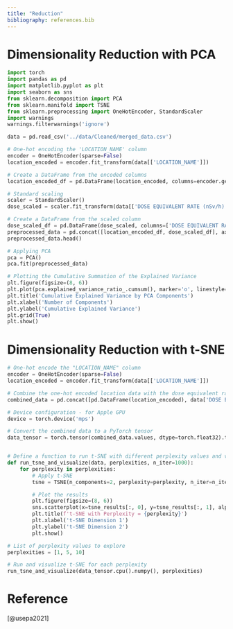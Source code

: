 ```yaml
---
title: "Reduction"
bibliography: references.bib
---
```


# Dimensionality Reduction with PCA

```python
import torch 
import pandas as pd
import matplotlib.pyplot as plt
import seaborn as sns
from sklearn.decomposition import PCA
from sklearn.manifold import TSNE
from sklearn.preprocessing import OneHotEncoder, StandardScaler
import warnings
warnings.filterwarnings('ignore')
```

```python
data = pd.read_csv('../data/Cleaned/merged_data.csv')

# One-hot encoding the 'LOCATION_NAME' column
encoder = OneHotEncoder(sparse=False)
location_encoded = encoder.fit_transform(data[['LOCATION_NAME']])

# Create a DataFrame from the encoded columns
location_encoded_df = pd.DataFrame(location_encoded, columns=encoder.get_feature_names_out(['LOCATION_NAME']))

# Standard scaling
scaler = StandardScaler()
dose_scaled = scaler.fit_transform(data[['DOSE EQUIVALENT RATE (nSv/h)']])

# Create a DataFrame from the scaled column
dose_scaled_df = pd.DataFrame(dose_scaled, columns=['DOSE EQUIVALENT RATE (nSv/h)'])
preprocessed_data = pd.concat([location_encoded_df, dose_scaled_df], axis=1)
preprocessed_data.head()

# Applying PCA
pca = PCA()
pca.fit(preprocessed_data)

# Plotting the Cumulative Summation of the Explained Variance
plt.figure(figsize=(8, 6))
plt.plot(pca.explained_variance_ratio_.cumsum(), marker='o', linestyle='--')
plt.title('Cumulative Explained Variance by PCA Components')
plt.xlabel('Number of Components')
plt.ylabel('Cumulative Explained Variance')
plt.grid(True)
plt.show()
```

# Dimensionality Reduction with t-SNE

```python
# One-hot encode the "LOCATION_NAME" column
encoder = OneHotEncoder(sparse=False)
location_encoded = encoder.fit_transform(data[['LOCATION_NAME']])

# Combine the one-hot encoded location data with the dose equivalent rate data
combined_data = pd.concat([pd.DataFrame(location_encoded), data['DOSE EQUIVALENT RATE (nSv/h)']], axis=1)

# Device configuration - for Apple GPU
device = torch.device('mps')

# Convert the combined data to a PyTorch tensor
data_tensor = torch.tensor(combined_data.values, dtype=torch.float32).to(device)


# Define a function to run t-SNE with different perplexity values and visualize the results
def run_tsne_and_visualize(data, perplexities, n_iter=1000):
    for perplexity in perplexities:
        # Apply t-SNE
        tsne = TSNE(n_components=2, perplexity=perplexity, n_iter=n_iter, random_state=42).fit_transform(data)

        # Plot the results
        plt.figure(figsize=(8, 6))
        sns.scatterplot(x=tsne_results[:, 0], y=tsne_results[:, 1], alpha=0.5)
        plt.title(f't-SNE with Perplexity = {perplexity}')
        plt.xlabel('t-SNE Dimension 1')
        plt.ylabel('t-SNE Dimension 2')
        plt.show()

# List of perplexity values to explore
perplexities = [1, 5, 10]

# Run and visualize t-SNE for each perplexity
run_tsne_and_visualize(data_tensor.cpu().numpy(), perplexities)
```

# Reference

[@usepa2021]